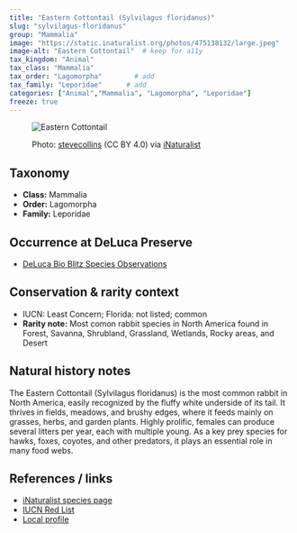 ```yaml
---
title: "Eastern Cottontail (Sylvilagus floridanus)"
slug: "sylvilagus-floridanus"
group: "Mammalia"
image: "https://static.inaturalist.org/photos/475138132/large.jpeg"        # keep for thumbnails
image-alt: "Eastern Cottontail"  # keep for a11y
tax_kingdom: "Animal"
tax_class: "Mammalia"
tax_order: "Lagomorpha"        # add
tax_family: "Leporidae"      # add
categories: ["Animal","Mammalia", "Lagomorpha", "Leporidae"]
freeze: true
---
```


<figure class="species-figure">

<img src="https://static.inaturalist.org/photos/475138132/large.jpeg" alt="Eastern Cottontail" class="species-photo"/>

<figcaption class="photo-credit">

Photo: <a href="https://www.inaturalist.org/people/stevecollins">stevecollins</a> (CC BY 4.0) via <a href="https://www.inaturalist.org/observations/264599543">iNaturalist</a>

</figcaption>

</figure>

## Taxonomy

-   **Class:** Mammalia
-   **Order:** Lagomorpha
-   **Family:** Leporidae

## Occurrence at DeLuca Preserve

-   [DeLuca Bio Blitz Species Observations](https://www.inaturalist.org/observations?project_id=191727&subview=table&taxon_id=43111)

## Conservation & rarity context

-   IUCN: Least Concern; Florida: not listed; common
-   **Rarity note:** Most comon rabbit species in North America found in Forest, Savanna, Shrubland, Grassland, Wetlands, Rocky areas, and Desert

## Natural history notes

The Eastern Cottontail (Sylvilagus floridanus) is the most common rabbit in North America, easily recognized by the fluffy white underside of its tail. It thrives in fields, meadows, and brushy edges, where it feeds mainly on grasses, herbs, and garden plants. Highly prolific, females can produce several litters per year, each with multiple young. As a key prey species for hawks, foxes, coyotes, and other predators, it plays an essential role in many food webs.

## References / links

-   [iNaturalist species page](https://www.inaturalist.org/taxa/43111-Sylvilagus-floridanus)
-   [IUCN Red List](https://www.iucnredlist.org/species/41299/45191626)
-   [Local profile](https://myfwc.com/wildlifehabitats/profiles/mammals/land/rabbit/)
